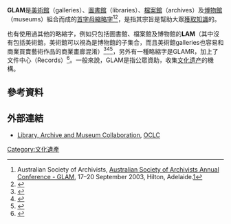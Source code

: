 '''GLAM'''是[[美術館|美術館]]（galleries）、[[圖書館|圖書館]]（libraries）、[[檔案|檔案館]]（archives）及[[博物館|博物館]]（museums）組合而成的[[首字母縮略字|首字母縮略字]]<ref>Australian Society of Archivists, [https://web.archive.org/web/20030801224434/http://www.archivists.org.au/events/conf2003/ Australian Society of Archivists Annual Conference - GLAM], 17–20 September 2003, Hilton, Adelaide.[https://books.google.com/books/about/Glam.html?id=fRwMRAAACAAJ]</ref><ref name="CC Wiki">{{cite web|url=http://wiki.creativecommons.org/GLAM|title=GLAM - CC Wiki|publisher=Creative Commons|accessdate=29 October 2011|archive-date=2015-04-02|archive-url=https://web.archive.org/web/20150402100143/https://wiki.creativecommons.org/GLAM|dead-url=yes}}</ref>，是指其宗旨是幫助大眾[[獲取知識|獲取知識]]的{{le|文化組織|cultural institutions}}。

也有使用過其他的略縮字，例如只包括圖書館、檔案館及博物館的'''LAM'''（其中沒有包括美術館，美術館可以視為是博物館的子集合，而且美術館galleries也容易和商業買賣藝術作品的商業畫廊混淆）<ref>{{cite web |author=BibSI |url=http://bibsi.cms.si.umich.edu/node/212 |title=On the LAM: Library, Archive, and Museum Collections in the Creation and Maintenance of Knowledge Communities | BibSI |publisher=Bibsi.cms.si.umich.edu |date= |accessdate=2012-04-05 |deadurl=yes |archiveurl=https://web.archive.org/web/20140305191920/http://bibsi.cms.si.umich.edu/node/212 |archivedate=2014-03-05 |df= }}</ref><ref>{{cite web |url=http://lam.alaska.gov/ |title=Internet Archive Wayback Machine |publisher=Web.archive.org |date=2008-12-22 |accessdate=2012-04-05 |deadurl=yes |archiveurl=http://webarchive.loc.gov/all/20090501071432/http%3A//lam%2Ealaska%2Egov/ |archivedate=2009-05-01 }}</ref><ref>{{cite web |author=LAM DNA August 4, 2005 by Jim |url=http://hangingtogether.org/?p=15 |title=Blog Archive » LAM DNA |publisher=hangingtogether.org |date=2005-08-04 |accessdate=2012-04-05 |archive-date=2013-05-11 |archive-url=https://web.archive.org/web/20130511133820/http://hangingtogether.org/?p=15 |dead-url=yes }}</ref>，另外有一種略縮字是GLAMR，加上了文件中心（Records）<ref>{{cite web|title=2017 Conference - Australian Society of Archivists|url=https://www.archivists.org.au/learning-publications/2017-conference|website=www.archivists.org.au|accessdate=19 June 2017|archive-date=2018-09-11|archive-url=https://web.archive.org/web/20180911130337/https://www.archivists.org.au/learning-publications/2017-conference|dead-url=yes}}</ref>。一般來說，GLAM是指公眾資助，收集[[文化遗产|文化遗产]]的機構。

==參考資料==
{{reflist}}

== 外部連結 ==
* [http://www.oclc.org/research/activities/lamsurvey/ Library, Archive and Museum Collaboration]{{Wayback|url=http://www.oclc.org/research/activities/lamsurvey/ |date=20191016211510 }}, [[OCLC|OCLC]]
{{文化小作品}}

[[Category:文化遺產|Category:文化遺產]]